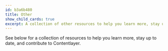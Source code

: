 ```yaml
---
id: b3a6b480
title: Other
show_child_cards: true
excerpt: A collection of other resources to help you learn more, stay up to date, and contribute.
---
```


See below for a collection of resources to help you learn more, stay up to date, and contribute to Contentlayer.
